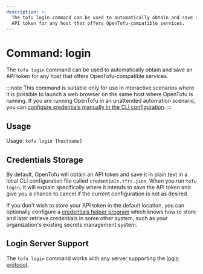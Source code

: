 ```yaml
---
description: >-
  The tofu login command can be used to automatically obtain and save an
  API token for any host that offers OpenTofu-compatible services.
---
```


# Command: login

The `tofu login` command can be used to automatically obtain and save an
API token for any host that offers OpenTofu-compatible services.

:::note
This command is suitable only for use in interactive scenarios
where it is possible to launch a web browser on the same host where OpenTofu
is running. If you are running OpenTofu in an unattended automation scenario,
you can
[configure credentials manually in the CLI configuration](../../cli/config/config-file.mdx#credentials).
:::

## Usage

Usage: `tofu login [hostname]`

## Credentials Storage

By default, OpenTofu will obtain an API token and save it in plain text in a
local CLI configuration file called `credentials.tfrc.json`. When you run
`tofu login`, it will explain specifically where it intends to save
the API token and give you a chance to cancel if the current configuration is
not as desired.

If you don't wish to store your API token in the default location, you can
optionally configure a
[credentials helper program](../../cli/config/config-file.mdx#credentials-helpers) which knows
how to store and later retrieve credentials in some other system, such as
your organization's existing secrets management system.

## Login Server Support

The `tofu login` command works with any server supporting the
[login protocol](../../internals/login-protocol.mdx).
